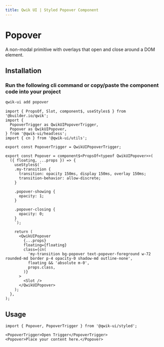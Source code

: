 ```yaml
---
title: Qwik UI | Styled Popover Component
---
```



<StatusBanner status={statusByComponent.styled.Popover} />

# Popover

A non-modal primitive with overlays that open and close around a DOM element.

<Showcase name="hero" />

## Installation

### Run the following cli command or copy/paste the component code into your project

```sh
qwik-ui add popover
```

```tsx
import { PropsOf, Slot, component$, useStyles$ } from '@builder.io/qwik';
import {
  PopoverTrigger as QwikUIPopoverTrigger,
  Popover as QwikUIPopover,
} from '@qwik-ui/headless';
import { cn } from '@qwik-ui/utils';

export const PopoverTrigger = QwikUIPopoverTrigger;

export const Popover = component$<PropsOf<typeof QwikUIPopover>>(
  ({ floating, ...props }) => {
    useStyles$(`
    .my-transition {
      transition: opacity 150ms, display 150ms, overlay 150ms;
      transition-behavior: allow-discrete;
    }
  
    .popover-showing {
      opacity: 1;
    }
  
    .popover-closing {
      opacity: 0;
    }
    `);

    return (
      <QwikUIPopover
        {...props}
        floating={floating}
        class={cn(
          'my-transition bg-popover text-popover-foreground w-72 rounded-md border p-4 opacity-0 shadow-md outline-none',
          floating && 'absolute m-0',
          props.class,
        )}
      >
        <Slot />
      </QwikUIPopover>
    );
  },
);
```

## Usage

```tsx
import { Popover, PopoverTrigger } from '@qwik-ui/styled';
```

```tsx
<PopoverTrigger>Open Trigger</PopoverTrigger>
<Popover>Place your content here.</Popover>
```
